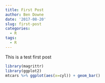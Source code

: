 ```yaml
---
title: First Post
author: Ben Downe
date: '2017-08-20'
slug: first-post
categories:
  - R
tags:
  - R
---
```


This is a test first post

```r
library(magrittr)
library(ggplot2)
mtcars %>% ggplot(aes(x=cyl)) + geom_bar()

```


